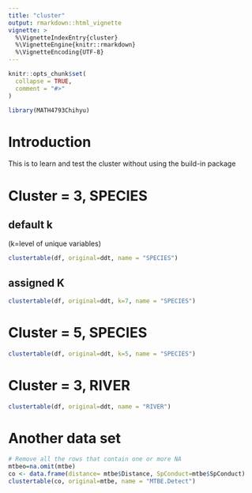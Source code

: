 ```yaml
---
title: "cluster"
output: rmarkdown::html_vignette
vignette: >
  %\VignetteIndexEntry{cluster}
  %\VignetteEngine{knitr::rmarkdown}
  %\VignetteEncoding{UTF-8}
---
```


```r
knitr::opts_chunk$set(
  collapse = TRUE,
  comment = "#>"
)
```

```r
library(MATH4793Chihyu)
```

# Introduction
This is to learn and test the cluster without using the build-in package

# Cluster = 3, SPECIES
## default k
(k=level of unique variables)
```r
clustertable(df, original=ddt, name = "SPECIES")
```
## assigned K
```r
clustertable(df, original=ddt, k=7, name = "SPECIES")
```

# Cluster = 5, SPECIES
```r
clustertable(df, original=ddt, k=5, name = "SPECIES")
```

# Cluster = 3, RIVER
```r
clustertable(df, original=ddt, name = "RIVER")
```


# Another data set
```r
# Remove all the rows that contain one or more NA
mtbeo=na.omit(mtbe)
co <- data.frame(distance= mtbe$Distance, SpConduct=mtbe$SpConduct)
clustertable(co, original=mtbe, name = "MTBE.Detect")
```
